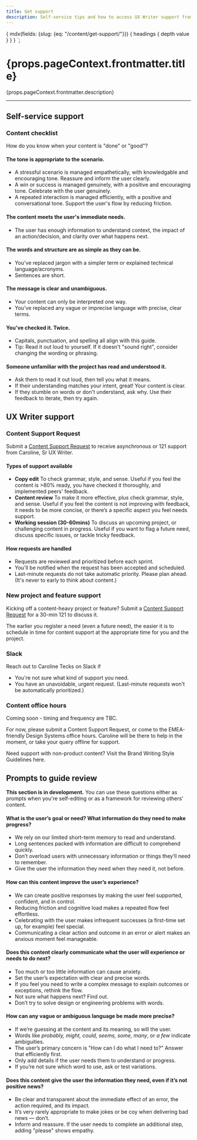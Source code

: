 ```yaml
---
title: Get support
description: Self-service tips and how to access UX Writer support from Caroline (London, GMT).
---
```



  {
    mdx(fields: {slug: {eq: "/content/get-support/"}}) {
      headings {
        depth
        value
      }
    }
  }
`;

<content>

<h1>{props.pageContext.frontmatter.title}</h1>

<p>{props.pageContext.frontmatter.description}</p>

</content>

---

<contentwrapper>

<TableOfContents headings={props.data.mdx.headings}/>

<content>

## Self-service support
### Content checklist

How do you know when your content is "done" or "good"?

#### The tone is appropriate to the scenario.
- A stressful scenario is managed empathetically, with knowledgable and encouraging tone. Reassure and inform the user clearly.
- A win or success is managed genuinely, with a positive and encouraging tone. Celebrate with the user genuinely.
- A repeated interaction is managed efficiently, with a positive and conversational tone. Support the user's flow by reducing friction.

#### The content meets the user's immediate needs.
- The user has enough information to understand context, the impact of an action/decision, and clarity over what happens next.

#### The words and structure are as simple as they can be.
- You've replaced jargon with a simpler term or explained technical language/acronyms.
- Sentences are short.

#### The message is clear and unambiguous.
- Your content can only be interpreted one way.
- You've replaced any vague or imprecise language with precise, clear terms.

#### You've checked it. Twice.
- Capitals, punctuation, and spelling all align with this guide.
- Tip: Read it out loud to yourself. If it doesn't "sound right", consider changing the wording or phrasing.

#### Someone unfamiliar with the project has read and understood it.
- Ask them to read it out loud, then tell you what it means.
- If their understanding matches your intent, great! Your content is clear.
- If they stumble on words or don't understand, ask why. Use their feedback to iterate, then try again.

## UX Writer support

### Content Support Request
Submit a [Content Support Request](http://tiny.cc/csrf2020) to receive asynchronous or 121 support from Caroline, Sr UX Writer.

#### Types of support available
- **Copy edit** To check grammar, style, and sense. Useful if you feel the content is >80% ready, you have checked it thoroughly, and implemented peers' feedback.
- **Content review** To make it more effective, plus check grammar, style, and sense. Useful if you feel the content is not improving with feedback, it needs to be more concise, or there’s a specific aspect you feel needs support.
- **Working session (30-60mins)** To discuss an upcoming project, or challenging content in progress. Useful if you want to flag a future need, discuss specific issues, or tackle tricky feedback.

#### How requests are handled
- Requests are reviewed and prioritized before each sprint.
- You'll be notified when the request has been accepted and scheduled.
- Last-minute requests do not take automatic priority. Please plan ahead. (It's never to early to think about content.)

### New project and feature support
Kicking off a content-heavy project or feature? Submit a [Content Support Request](http://tiny.cc/csrf2020) for a 30-min 121 to discuss it.

The earlier you register a need (even a future need), the easier it is to schedule in time for content support at the appropriate time for you and the project.

### Slack
Reach out to Caroline Tecks on Slack if
- You're not sure what kind of support you need.
- You have an unavoidable, urgent request. (Last-minute requests won't be automatically prioritized.)

### Content office hours
Coming soon - timing and frequency are TBC.

For now, please submit a Content Support Request, or come to  the EMEA-friendly Design Systems office hours.
Caroline will be there to help in the moment, or take your query offline for support.

<Callout>
  <CalloutTitle as="h4">Need support with non-product content?</CalloutTitle>
  <CalloutText> Visit the <Anchor href="https://www.twilio.com/brand/guidelines/writing-style">Brand Writing Style Guidelines here</Anchor>.
  </CalloutText>
</Callout>

## Prompts to guide review
**This section is in development.** You can use these questions either as prompts when you're self-editing or as a framework for reviewing others' content.

#### What is the user’s goal or need? What information do they need to make progress?
- We rely on our limited short-term memory to read and understand.
- Long sentences packed with information are difficult to comprehend quickly.
- Don’t overload users with unnecessary information or things they’ll need to remember.
- Give the user the information they need when they need it, not before.

#### How can this content improve the user’s experience?
- We can create positive responses by making the user feel supported, confident, and in control.
- Reducing friction and cognitive load makes a repeated flow feel effortless.
- Celebrating with the user makes infrequent successes (a first-time set up, for example) feel special.
- Communicating a clear action and outcome in an error or alert makes an anxious moment feel manageable.

#### Does this content clearly communicate what the user will experience or needs to do next?
- Too much or too little information can cause anxiety.
- Set the user’s expectation with clear and precise words.
- If you feel you need to write a complex message to explain outcomes or exceptions, rethink the flow.
- Not sure what happens next? Find out.
- Don’t try to solve design or engineering problems with words.

#### How can any vague or ambiguous language be made more precise?
- If we’re guessing at the content and its meaning, so will the user.
- Words like *probably, might, could, seems, some, many*, or *a few* indicate ambiguities.
- The user’s primary concern is "How can I do what I need to?" Answer that efficiently first.
- Only add details if the user needs them to understand or progress.
- If you’re not sure which word to use, ask or test variations.

#### Does this content give the user the information they need, even if it’s not positive news?
- Be clear and transparent about the immediate effect of an error, the action required, and its impact.
- It’s very rarely appropriate to make jokes or be coy when delivering bad news &mdash; don’t.
- Inform and reassure. If the user needs to complete an additional step, adding "please" shows empathy.

</content>
</contentwrapper>
